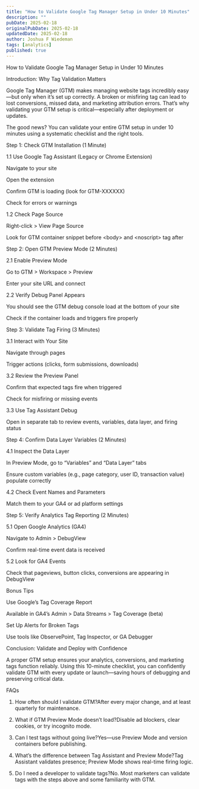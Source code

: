 ```yaml
---
title: "How to Validate Google Tag Manager Setup in Under 10 Minutes"
description: ""
pubDate: 2025-02-18
originalPubDate: 2025-02-18
updatedDate: 2025-02-18
author: Joshua F Wiedeman
tags: [analytics]
published: true
---
```


How to Validate Google Tag Manager Setup in Under 10 Minutes

Introduction: Why Tag Validation Matters

Google Tag Manager (GTM) makes managing website tags incredibly easy—but only when it’s set up correctly. A broken or misfiring tag can lead to lost conversions, missed data, and marketing attribution errors. That’s why validating your GTM setup is critical—especially after deployment or updates.

The good news? You can validate your entire GTM setup in under 10 minutes using a systematic checklist and the right tools.

Step 1: Check GTM Installation (1 Minute)

1.1 Use Google Tag Assistant (Legacy or Chrome Extension)

Navigate to your site

Open the extension

Confirm GTM is loading (look for GTM-XXXXXX)

Check for errors or warnings

1.2 Check Page Source

Right-click > View Page Source

Look for GTM container snippet before &lt;body&gt; and &lt;noscript&gt; tag after

Step 2: Open GTM Preview Mode (2 Minutes)

2.1 Enable Preview Mode

Go to GTM > Workspace > Preview

Enter your site URL and connect

2.2 Verify Debug Panel Appears

You should see the GTM debug console load at the bottom of your site

Check if the container loads and triggers fire properly

Step 3: Validate Tag Firing (3 Minutes)

3.1 Interact with Your Site

Navigate through pages

Trigger actions (clicks, form submissions, downloads)

3.2 Review the Preview Panel

Confirm that expected tags fire when triggered

Check for misfiring or missing events

3.3 Use Tag Assistant Debug

Open in separate tab to review events, variables, data layer, and firing status

Step 4: Confirm Data Layer Variables (2 Minutes)

4.1 Inspect the Data Layer

In Preview Mode, go to “Variables” and “Data Layer” tabs

Ensure custom variables (e.g., page category, user ID, transaction value) populate correctly

4.2 Check Event Names and Parameters

Match them to your GA4 or ad platform settings

Step 5: Verify Analytics Tag Reporting (2 Minutes)

5.1 Open Google Analytics (GA4)

Navigate to Admin > DebugView

Confirm real-time event data is received

5.2 Look for GA4 Events

Check that pageviews, button clicks, conversions are appearing in DebugView

Bonus Tips

Use Google’s Tag Coverage Report

Available in GA4’s Admin > Data Streams > Tag Coverage (beta)

Set Up Alerts for Broken Tags

Use tools like ObservePoint, Tag Inspector, or GA Debugger

Conclusion: Validate and Deploy with Confidence

A proper GTM setup ensures your analytics, conversions, and marketing tags function reliably. Using this 10-minute checklist, you can confidently validate GTM with every update or launch—saving hours of debugging and preserving critical data.

FAQs

1. How often should I validate GTM?After every major change, and at least quarterly for maintenance.

2. What if GTM Preview Mode doesn’t load?Disable ad blockers, clear cookies, or try incognito mode.

3. Can I test tags without going live?Yes—use Preview Mode and version containers before publishing.

4. What’s the difference between Tag Assistant and Preview Mode?Tag Assistant validates presence; Preview Mode shows real-time firing logic.

5. Do I need a developer to validate tags?No. Most marketers can validate tags with the steps above and some familiarity with GTM.